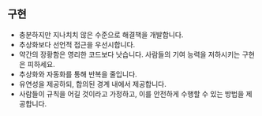 
<Meta title="기여하기/기본 지침/구현지침" />

## 구현

- 충분하지만 지나치치 않은 수준으로 해결책을 개발합니다.
- 추상화보다 선언적 접근을 우선시합니다.
- 약간의 장황함은 영리한 코드보다 낫습니다. 사람들의 기여 능력을 저하시키는 구현은 피하세요.
- 추상화와 자동화를 통해 반복을 줄입니다.
- 유연성을 제공하되, 합의된 경계 내에서 제공합니다.
- 사람들이 규칙을 어길 것이라고 가정하고, 이를 안전하게 수행할 수 있는 방법을 제공합니다.
